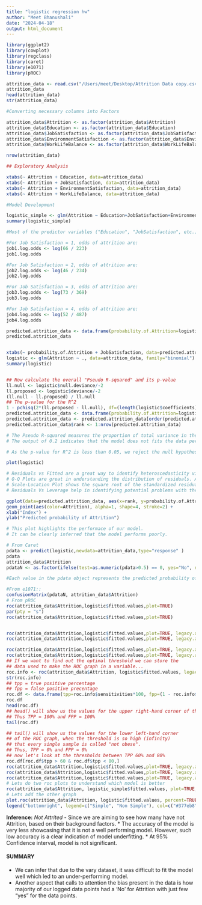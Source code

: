 ```yaml
---
title: "logistic regression hw"
author: "Meet Bhanushali"
date: "2024-04-18"
output: html_document
---
```



```r
library(ggplot2)
library(cowplot)
library(regclass)
library(caret)
library(e1071)
library(pROC)

attrition_data <- read.csv("/Users/meet/Desktop/Attrition Data copy.csv",row.names=1, fill = TRUE)
attrition_data
head(attrition_data)
str(attrition_data)

#Converting necessary columns into Factors

attrition_data$Attrition <- as.factor(attrition_data$Attrition)
attrition_data$Education <- as.factor(attrition_data$Education)
attrition_data$JobSatisfaction <- as.factor(attrition_data$JobSatisfaction)
attrition_data$EnvironmentSatisfaction <- as.factor(attrition_data$EnvironmentSatisfaction)
attrition_data$WorkLifeBalance <- as.factor(attrition_data$WorkLifeBalance)

nrow(attrition_data)

## Exploratory Analysis

xtabs(~ Attrition + Education, data=attrition_data)
xtabs(~ Attrition + JobSatisfaction, data=attrition_data)
xtabs(~ Attrition + EnvironmentSatisfaction, data=attrition_data)
xtabs(~ Attrition + WorkLifeBalance, data=attrition_data)

#Model Development

logistic_simple <- glm(Attrition ~ Education+JobSatisfaction+EnvironmentSatisfaction+WorkLifeBalance, data=attrition_data, family="binomial")
summary(logistic_simple)

#Most of the predictor variables ("Education", "JobSatisfaction", etc.) have coefficients with statistically significant p-values (all p-values are greater than alpha). This suggests that there is insufficient evidence to conclude that any of these variables have a significant impact on Attrition.

#For Job Satisfaction = 1, odds of attrition are:
job1.log.odds <- log(66 / 223)
job1.log.odds

#For Job Satisfaction = 2, odds of attrition are:
job2.log.odds <- log(46 / 234)
job2.log.odds

#For Job Satisfaction = 3, odds of attrition are:
job3.log.odds <- log(73 / 369)
job3.log.odds

#For Job Satisfaction = 4, odds of attrition are:
job4.log.odds <- log(52 / 487)
job4.log.odds

predicted.attrition_data <- data.frame(probability.of.Attrition=logistic_simple$fitted.values,JobSatisfaction=attrition_data$JobSatisfaction)
predicted.attrition_data


xtabs(~ probability.of.Attrition + JobSatisfaction, data=predicted.attrition_data)
logistic <- glm(Attrition ~ ., data=attrition_data, family="binomial")
summary(logistic)


## Now calculate the overall "Pseudo R-squared" and its p-value
ll.null <- logistic$null.deviance/-2
ll.proposed <- logistic$deviance/-2
(ll.null - ll.proposed) / ll.null
## The p-value for the R^2
1 - pchisq(2*(ll.proposed - ll.null), df=(length(logistic$coefficients)-1))
predicted.attrition_data <- data.frame(probability.of.Attrition=logistic$fitted.values,Attrition=attrition_data$Attrition)
predicted.attrition_data <- predicted.attrition_data[order(predicted.attrition_data$probability.of.Attrition, decreasing=FALSE),]
predicted.attrition_data$rank <- 1:nrow(predicted.attrition_data)

# The Pseudo R-squared measures the proportion of total variance in the response variable that is explained by the model.
# The output of 0.2 indicates that the model does not fits the data perfectly.

# As the p-value for R^2 is less than 0.05, we reject the null hypothesis.

plot(logistic)

# Residuals vs Fitted are a great way to identify heteroscedasticity via pattern recognition, however our model does not seem to have any.
# Q-Q Plots are great in understanding the distribution of residuals. As it can be observed that there is quite some deviation from the straight line indicating that residuals do not follow a normal distribution.
# Scale-Location Plot shows the square root of the standardized residuals against the fitted values. As it may be observed that the spread of points is not consistent across the range of fitted values, it indicates that the variability of the residuals do not remain constant.
# Residuals Vs Leverage help in identifying potential problems with the regression model. Points on the right of the plot have a great influence on the model's parameters. Points with a Cook's Distance greater than highlighted threshold have a greater influence on the model.

ggplot(data=predicted.attrition_data, aes(x=rank, y=probability.of.Attrition)) +
geom_point(aes(color=Attrition), alpha=1, shape=4, stroke=2) +
xlab("Index") +
ylab("Predicted probability of Attrition")

# This plot highlights the performace of our model.
# It can be clearly inferred that the model performs poorly.

# From Caret
pdata <- predict(logistic,newdata=attrition_data,type="response" )
pdata
attrition_data$Attrition
pdataN <- as.factor(ifelse(test=as.numeric(pdata>0.5) == 0, yes="No", no="Yes"))

#Each value in the pdata object represents the predicted probability of Attrition being "Yes" for the corresponding observation in your dataset.

#From e1071::
confusionMatrix(pdataN, attrition_data$Attrition)
# From pROC
roc(attrition_data$Attrition,logistic$fitted.values,plot=TRUE)
par(pty = "s")
roc(attrition_data$Attrition,logistic$fitted.values,plot=TRUE)


roc(attrition_data$Attrition,logistic$fitted.values,plot=TRUE, legacy.axes=TRUE)
roc(attrition_data$Attrition,logistic$fitted.values,plot=TRUE, legacy.axes=TRUE, xlab="False Positive Percentage", ylab="True Postive Percentage")

roc(attrition_data$Attrition,logistic$fitted.values,plot=TRUE, legacy.axes=TRUE, xlab="False Positive Percentage", ylab="True Postive Percentage", col="#377eb8", lwd=4)
roc(attrition_data$Attrition,logistic$fitted.values,plot=TRUE, legacy.axes=TRUE, xlab="False Positive Percentage", ylab="True Postive Percentage", col="#377eb8", lwd=4)
## If we want to find out the optimal threshold we can store the
## data used to make the ROC graph in a variable...
roc.info <- roc(attrition_data$Attrition, logistic$fitted.values, legacy.axes=TRUE)
str(roc.info)
## tpp = true positive percentage
## fpp = false positive precentage
roc.df <- data.frame(tpp=roc.info$sensitivities*100, fpp=(1 - roc.info$specificities)*100,thresholds=roc.info$thresholds)
roc.df
head(roc.df) 
## head() will show us the values for the upper right-hand corner of the ROC graph, when the threshold is so low
## Thus TPP = 100% and FPP = 100%
tail(roc.df) 

## tail() will show us the values for the lower left-hand corner
## of the ROC graph, when the threshold is so high (infinity)
## that every single sample is called "not obese".
## Thus, TPP = 0% and FPP = 0%
## now let's look at the thresholds between TPP 60% and 80%
roc.df[roc.df$tpp > 60 & roc.df$tpp < 80,]
roc(attrition_data$Attrition,logistic$fitted.values,plot=TRUE, legacy.axes=TRUE, xlab="False Positive Percentage", ylab="True Postive Percentage", col="#377eb8", lwd=4, percent=TRUE)
roc(attrition_data$Attrition,logistic$fitted.values,plot=TRUE, legacy.axes=TRUE, xlab="False Positive Percentage", ylab="True Postive Percentage", col="#377eb8", lwd=4, percent=TRUE, print.auc=TRUE)
roc(attrition_data$Attrition,logistic$fitted.values,plot=TRUE, legacy.axes=TRUE, xlab="False Positive Percentage", ylab="True Postive Percentage", col="#377eb8", lwd=4, percent=TRUE, print.auc=TRUE, partial.auc=c(100, 90), auc.polygon = TRUE, auc.polygon.col = "#377eb822", print.auc.x=45)
# Lets do two roc plots to understand which model is better
roc(attrition_data$Attrition, logistic_simple$fitted.values, plot=TRUE, legacy.axes=TRUE, percent=TRUE, xlab="False Positive Percentage", ylab="True Postive Percentage", col="#377eb8", lwd=4, print.auc=TRUE)
# Lets add the other graph
plot.roc(attrition_data$Attrition, logistic$fitted.values, percent=TRUE, col="#4daf4a", lwd=4, print.auc=TRUE, add=TRUE, print.auc.y=40)
legend("bottomright", legend=c("Simple", "Non Simple"), col=c("#377eb8", "#4daf4a"), lwd=4) 

```
**Inference:**
*Not Attrited* - Since we are aiming to see how many have not Attrition, based on their background factors.
* The accuracy of the model is very less showcasing that it is not a well performing model. However, such low accuracy is a clear indication of model underfitting.
* At 95% Confidence interval, model is not significant.

#### **SUMMARY**

* We can infer that due to the vary dataset, it was difficult to fit the model well which led to an under-performing model.
* Another aspect that calls to attention the bias present in the data is how majority of our logged data points had a 'No' for Attrition with just few "yes" for the data points.

